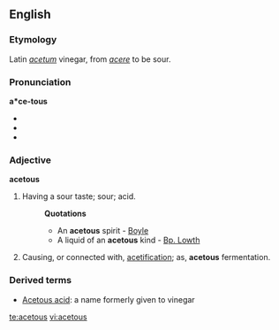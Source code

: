 ==English==

===Etymology===
Latin ''[[acetum]]'' vinegar, from ''[[acere]]'' to be sour.

===Pronunciation===
'''a*ce-tous'''
*{{IPA|/'æ.sɪ.təs/, /ə'siː.təs/}}
*{{audio|en-us-acetous-1.ogg|Audio (US), variation 1}}
*{{audio|en-us-acetous-2.ogg|Audio (US), variation 2}}

===Adjective===
'''acetous'''

# Having a sour taste; sour; acid.
#:'''Quotations'''
#:*An '''acetous''' spirit - [[Boyle]]
#:*A liquid of an '''acetous''' kind - [[Bp. Lowth]]
# Causing, or connected with, [[acetification]]; as, '''acetous''' fermentation.

===Derived terms===
*[[Acetous acid]]: a name formerly given to vinegar

[[te:acetous]]
[[vi:acetous]]